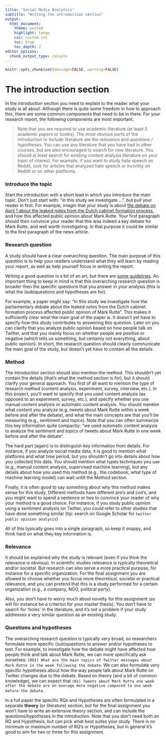```yaml
---
title: 'Social Media Analytics'
subtitle: "Writing the introduction section"
output:
  html_document:
    theme: united
    highlight: tango
    css: custom.css
    toc: true
    toc_depth: 2
editor_options:
  chunk_output_type: console
---
```


```r
knitr::opts_chunk$set(message=FALSE, warning=FALSE)
```

# The introduction section

In the introduction section you need to explain to the reader what your study is all about. Although there is quite some freedom in how to approach this, there are some common components that need to be in there. For your research report, the following components are most important. 

> Note that you are required to use academic literature (at least 5 academic papers or books). The most obvious parts of the introduction to include literature are the *relevance* and *questions / hypotheses*. You can use any literature that you have had in other courses, but are also encouraged to search for new literature. You should at least search for existing content analysis literature on your topic of interest. For example, if you want to study hate speech on Reddit, look for articles that analyzed hate speech or incivility on Reddit or on other platforms.

<!-- > A good way to get started is to first think of the broader type of issue that you want to investigate, and then look for content analysis literature on this issue. For example, if you  -->

### Introduce the topic
Start the introduction with a short lead in which you introduce the main topic. Don't just start with: "in this study we investigate ...", but pull your reader in first. For example, imagin that your study is about [the debate on April 1 about the leaked notes from the Dutch cabinet formation process](https://nltimes.nl/2021/04/02/pm-rutte-survives-debate-formation-leak-image-severely-damaged), and how this affected public opinion about Mark Rutte. Your first paragraph should then convince your reader that this was indeed a key debate for Mark Rutte, and well worth investigating. In that purpose it could be similar to the first paragraph of the news article.

### Research question
A study should have a clear overarching question. The main purpose of this question is to help your readers understand what they will learn by reading your report, as well as help yourself focus in writing the report. 

Writing a good question is a bit of an art, but there are [some guidelines](https://writingcenter.gmu.edu/guides/how-to-write-a-research-question). 
An important thing to keep in mind is that this overarching research question is broader then the specific questions that you answer in your analysis (this is what the (sub)questions and hypotheses are for). 

For example, a paper might say: "In this study we investigate how the parliamentary debate about the leaked notes from the Dutch cabinet formation process affected public opinion of Mark Rutte". 
This makes it sufficiently clear what the main goal of the paper is.
It doesn't yet have to specify how this study contributes to answering this question.
Later on you can clarify that you analyze public opinion based on how people talk on Twitter, and that you mainly focus on whether people are positive or negative (which tells us something, but certainly not everything, about public opinion).
In short, the research question should clearly communicate the main goal of the study, but doesn't yet have to contain all the details. 

### Method
The introduction section should also mention the method.
This shouldn't yet contain the details (that's what the method section is for), but it should clarify your general approach.
You first of all want to mention the type of research method (content analysis, experiment, survey, interview, etc.).
In this project, you'll want to specify that you used content analysis (as opposed to an experiment, survey, etc.), and specify whether you use manual content analysis or automatic content analysis.
You should mention what content you analyze (e.g. tweets about Mark Rutte within a week before and after the debate), and what the main concepts are that you'll be measuring (e.g., sentiment and topics). 
Note that you can often summarize this key information quite compactly: "we used automatic content analysis to analyze the sentiment and topics of tweets about Mark Rutte in one week before and after the debate".

The hard part (again) is to distinguish key information from details.
For instance, if you analyze social media data, it is good to mention what platforms and what time period, but you shouldn't go into details about how you collected this data.
You should mention what types techniques you use (e.g., manual content analysis, supervised machine learning), but any details about how you used this method (e.g., the codebook, what type of machine learning model) can wait untill the Method section.

Finally, it is often good to say something about why this method makes sense for this study. 
Different methods have different pro's and con's, and you might want to spend a sentence or two to convince your reader of why your method is a good choice.
For instance, if you study public opinion using a sentiment analysis on Twitter, you could refer to other studies that have done something similar (tip: search on Google Scholar for `twitter public opinion analysis`)

All of this typically goes into a single paragraph, so keep it snappy, and think hard on what they key information is.

### Relevance
It should be explained why the study is relevant (even if you think the relevance is obvious). In scientific studies relevance is typically theoretical and/or societal. But research can also serve a more practical purpose, for instance for a specific organization. For the final assignment you are allowed to choose whether you focus more theoretical, societal or practical relevance, and you can pretend that this is a study performed for a certain organization (e.g., a company, NGO, political party). 

Also, you don't have to worry much about novelty for this assignment (as will for instance be a criterion for your master thesis). You don't have to search for 'holes' in the literature, and it's not a problem if your study addresses a very similar question as an existing study. 


### Questions and hypotheses
The overarching research question is typically very broad, so researchers formulate more specific (sub)questions to answer and/or hypotheses to test. For example, to investigate how the debate might have affected how people think and talk about Mark Rutte, we can more specifically ask ourselves: `(RQ1) What are the main topics of Twitter messages about Mark Rutte in the week following the debate`. We can also formulate very specific hypotheses about how the way people talk about Mark Rutte on Twitter changes due to the debate. Based on theory (and a bit of common knowledge), we can expect that `(H1) Tweets about Mark Rutte one week after the debate are on average more negative compared to one week before the debate`.

In a full paper the specific RQs and Hypotheses are often formulated in a separate **theory** (or literature) section, but for the final assignment you won't have to write an extensive theory section, and can include the questions/hypotheses in the introduction. Note that you don't need both an RQ and Hypothesis, but can pick what best suites your study. There is no minimum or maximum number of RQ's or Hypotheses, but in general it's good to aim for two or three for this assignment.

<!-- Note that the relation between the overarching RQ, specific RQ's and hypotheses is often blurry, and also comes down to style. Consider for instance the RQ from the [Buijzen and Valkenburg (2002)](https://repository.ubn.ru.nl/bitstream/handle/2066/134775/134775-OA.pdf?sequence=1) study: "Which appeals prevail in television commercials and how do these appeals vary in commercials aimed at male and female children and teenagers?" This is an overarching RQ that is cleverly written to imply some more specific RQs. Although the authors could have formulated hypotheses about their expectation that there will be gender differences, they decided that this wasn't necessary to clarify the importance of their study. -->



